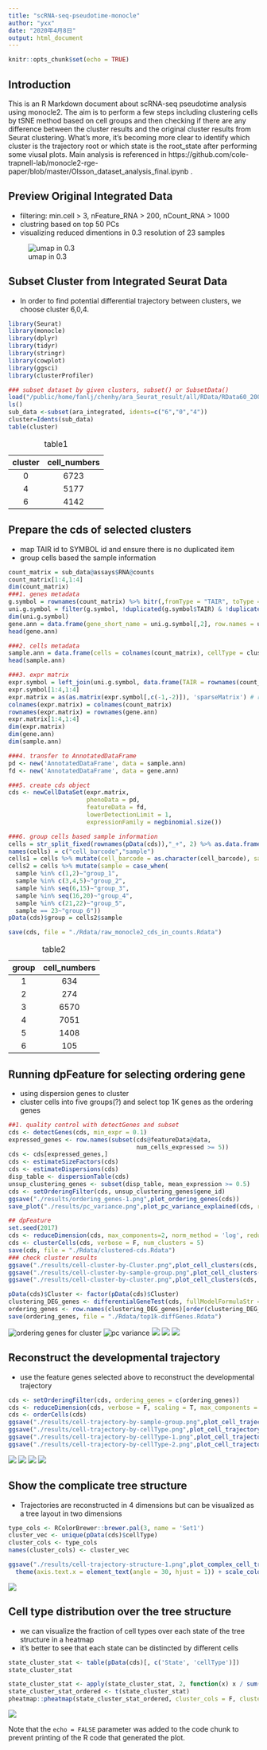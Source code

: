 ---
title: "scRNA-seq-pseudotime-monocle"
author: "yxx"
date: "2020年4月8日"
output: html_document
---

```{r setup, include=FALSE}
knitr::opts_chunk$set(echo = TRUE)
```

## Introduction

This is an R Markdown document about scRNA-seq pseudotime analysis using monocle2. The aim is to perform a few steps including clustering cells by tSNE method based on cell groups and then checking if there are any difference between the cluster results and the original cluster results from Seurat clustering. What's more, it's becoming more clear to identify which cluster is the trajectory root or which state is the root_state after performing some viusal plots. Main analysis is referenced in https://github.com/cole-trapnell-lab/monocle2-rge-paper/blob/master/Olsson_dataset_analysis_final.ipynb .

## Preview Original Integrated Data

* filtering: min.cell > 3, nFeature_RNA > 200, nCount_RNA > 1000
* clustring based on top 50 PCs
* visualizing reduced dimentions in 0.3 resolution of 23 samples

![umap in 0.3](results/umap-0.3.png)

## Subset Cluster from Integrated Seurat Data

* In order to find potential differential trajectory between clusters, we choose cluster 6,0,4. 

```{r eval=FALSE}
library(Seurat)
library(monocle)
library(dplyr)
library(tidyr)
library(stringr)
library(cowplot)
library(ggsci)
library(clusterProfiler)

### subset dataset by given clusters, subset() or SubsetData()
load("/public/home/fanlj/chenhy/ara_Seurat_result/all/RData/RData60_2000/50pc/all_integarted_list_filter60_2000features.RData")
ls()
sub_data <-subset(ara_integrated, idents=c("6","0","4"))
cluster=Idents(sub_data)
table(cluster)
```

: table1

|cluster|cell_numbers|
|:---:|:---:|
|0|6723|
|4|5177|
|6|4142|

## Prepare the cds of selected clusters

* map TAIR id to SYMBOL id and ensure there is no duplicated item
* group cells based the sample information
```{r eval=FALSE}

count_matrix = sub_data@assays$RNA@counts
count_matrix[1:4,1:4]
dim(count_matrix)
###1. genes metadata
g.symbol = rownames(count_matrix) %>% bitr(,fromType = "TAIR", toType =c("SYMBOL") ,OrgDb= "org.At.tair.db")
uni.g.symbol = filter(g.symbol, !duplicated(g.symbol$TAIR) & !duplicated(g.symbol$SYMBOL))
dim(uni.g.symbol)
gene.ann = data.frame(gene_short_name = uni.g.symbol[,2], row.names = uni.g.symbol[,1])
head(gene.ann)

###2. cells metadata
sample.ann = data.frame(cells = colnames(count_matrix), cellType = cluster, row.names = colnames(count_matrix))
head(sample.ann)

###3. expr matrix
expr.symbol = left_join(uni.g.symbol, data.frame(TAIR = rownames(count_matrix),as.data.frame(count_matrix)),by = "TAIR")
expr.symbol[1:4,1:4]
expr.matrix = as(as.matrix(expr.symbol[,c(-1,-2)]), 'sparseMatrix') # remove column of TAIR and symbol
colnames(expr.matrix) = colnames(count_matrix)
rownames(expr.matrix) = rownames(gene.ann)
expr.matrix[1:4,1:4]
dim(expr.matrix)
dim(gene.ann)
dim(sample.ann)

###4. transfer to AnnotatedDataFrame 
pd <- new('AnnotatedDataFrame', data = sample.ann)
fd <- new('AnnotatedDataFrame', data = gene.ann)

###5. create cds object
cds <- newCellDataSet(expr.matrix, 
                      phenoData = pd, 
                      featureData = fd, 
                      lowerDetectionLimit = 1, 
                      expressionFamily = negbinomial.size())

###6. group cells based sample information
cells = str_split_fixed(rownames(pData(cds)),"_+", 2) %>% as.data.frame() %>% as_tibble() 
names(cells) = c("cell_barcode","sample")
cells1 = cells %>% mutate(cell_barcode = as.character(cell_barcode), sample = as.numeric(sample))
cells2 = cells %>% mutate(sample = case_when(
  sample %in% c(1,2)~"group_1",
  sample %in% c(3,4,5)~"group_2",
  sample %in% seq(6,15)~"group_3",
  sample %in% seq(16,20)~"group_4",
  sample %in% c(21,22)~"group_5",
  sample == 23~"group_6"))
pData(cds)$group = cells2$sample 

save(cds, file = "./Rdata/raw_monocle2_cds_in_counts.Rdata")
```

: table2

|group|cell_numbers|
|:---:|:---:|
|1|634|
|2|274|
|3|6570|
|4|7051|
|5|1408|
|6|105|

## Running dpFeature for selecting ordering gene

* using dispersion genes to cluster
* cluster cells into five groups(?) and select top 1K genes as the ordering genes

```{r eval=FALSE}
##1. quality control with detectGenes and subset
cds <- detectGenes(cds, min_expr = 0.1)
expressed_genes <- row.names(subset(cds@featureData@data,
                                    num_cells_expressed >= 5))
cds <- cds[expressed_genes,]
cds <- estimateSizeFactors(cds)
cds <- estimateDispersions(cds)
disp_table <- dispersionTable(cds) 
unsup_clustering_genes <- subset(disp_table, mean_expression >= 0.5) 
cds <- setOrderingFilter(cds, unsup_clustering_genes$gene_id)  
ggsave("./results/ordering_genes-1.png",plot_ordering_genes(cds))
save_plot("./results/pc_variance.png",plot_pc_variance_explained(cds, return_all = F),base_height = 8,base_asp = 1.3)

## dpFeature 
set.seed(2017)
cds <- reduceDimension(cds, max_components=2, norm_method = 'log', reduction_method = 'tSNE', num_dim = 12,  verbose = F,check_duplicates = F)
cds <- clusterCells(cds, verbose = F, num_clusters = 5)
save(cds, file = "./Rdata/clustered-cds.Rdata")
### check cluster results
ggsave("./results/cell-cluster-by-Cluster.png",plot_cell_clusters(cds, color_by = 'as.factor(Cluster)') + theme (legend.position="left", legend.title=element_blank()))
ggsave("./results/cell-cluster-by-sample-group.png",plot_cell_clusters(cds, color_by = 'group') + theme (legend.position="left", legend.title=element_blank()))
ggsave("./results/cell-cluster-by-cluster.png",plot_cell_clusters(cds, color_by = 'cellType') + theme (legend.position="left", legend.title=element_blank()))

pData(cds)$Cluster <- factor(pData(cds)$Cluster)
clustering_DEG_genes <- differentialGeneTest(cds, fullModelFormulaStr = '~Cluster' )
ordering_genes <- row.names(clustering_DEG_genes)[order(clustering_DEG_genes$qval)][1:1000]
save(ordering_genes, file = "./Rdata/top1k-diffGenes.Rdata")

```

![ordering genes for cluster](results/ordering_genes-1.png)
![pc variance](results/pc_variance.png)
![](results/cell-cluster-by-Cluster.png)
![](results/cell-cluster-by-Cluster2.png)
![](results/cell-cluster-by-sample-group.png)

## Reconstruct the developmental trajectory

* use the feature genes selected above to reconstruct the developmental trajectory

```{r eval=FALSE}
cds <- setOrderingFilter(cds, ordering_genes = c(ordering_genes))
cds <- reduceDimension(cds, verbose = F, scaling = T, max_components = 4, maxIter = 100, norm_method = 'log',  lambda = 20 * ncol(cds)) 
cds <- orderCells(cds)
ggsave("./results/cell-trajectory-by-sample-group.png",plot_cell_trajectory(cds, color_by = 'group'))
ggsave("./results/cell-trajectory-by-cellType.png",plot_cell_trajectory(cds, color_by = 'cellType'))
ggsave("./results/cell-trajectory-by-cellType-1.png",plot_cell_trajectory(cds, color_by = 'cellType')+facet_wrap(~cellType))
ggsave("./results/cell-trajectory-by-cellType-2.png",plot_cell_trajectory(cds, color_by = 'cellType',x = 1, y = 3)+facet_wrap(~cellType))  # in 3 dimential
```
![](results/cell-trajectory-by-sample-group.png)
![](results/cell-trajectory-by-cellType.png)
![](results/cell-trajectory-by-cellType-1.png)
![](results/cell-trajectory-by-cellType-2.png)

## Show the complicate tree structure

* Trajectories are reconstructed in 4 dimensions but can be visualized as a tree layout in two dimensions

```{r eval=FALSE}
type_cols <- RColorBrewer::brewer.pal(3, name = 'Set1')
cluster_vec <- unique(pData(cds)$cellType)
cluster_cols <- type_cols
names(cluster_cols) <- cluster_vec

ggsave("./results/cell-trajectory-structure-1.png",plot_complex_cell_trajectory(cds[, ], color_by = 'cellType', show_branch_points = T, cell_size = 0.5, cell_link_size = 0.3) + scale_size(range = c(0.2, 0.2)) +facet_wrap(~group, nrow = 1) +
  theme(axis.text.x = element_text(angle = 30, hjust = 1)) + scale_color_manual(values = cluster_cols, name = "cellType"))
```

![](results/cell-trajectory-structure-1.png)

## Cell type distribution over the tree structure

* we can visualize the fraction of cell types over each state of the tree structure in a heatmap
* it's better to see that each state can be distincted by different cells

```{r eval=FALSE}
state_cluster_stat <- table(pData(cds)[, c('State', 'cellType')])
state_cluster_stat

state_cluster_stat <- apply(state_cluster_stat, 2, function(x) x / sum(x))
state_cluster_stat_ordered <- t(state_cluster_stat)
pheatmap::pheatmap(state_cluster_stat_ordered, cluster_cols = F, cluster_rows = F, color = colorRampPalette(RColorBrewer::brewer.pal(n=3, name='Greys'))(10), filename = "./results/state-cluster-pheatmap.png")
```

![](results/state-cluster-pheatmap.png)

Note that the `echo = FALSE` parameter was added to the code chunk to prevent printing of the R code that generated the plot.
